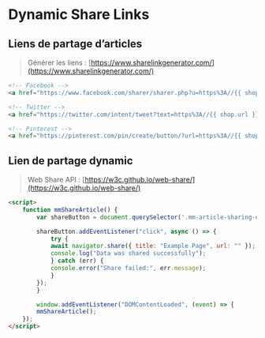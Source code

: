 # Dynamic Share Links


## Liens de partage d’articles 
> Générer les liens : [https://www.sharelinkgenerator.com/](https://www.sharelinkgenerator.com/)

```html showLineNumbers
<!-- Facebook -->
<a href="https://www.facebook.com/sharer/sharer.php?u=https%3A//{{ shop.url }}/{{ article.url }}" target="blank">

<!-- Twitter -->
<a href="https://twitter.com/intent/tweet?text=https%3A//{{ shop.url }}/{{ article.url }}" target="blank">

<!-- Pinterest -->
<a href="https://pinterest.com/pin/create/button/?url=https%3A//{{ shop.url }}/{{ article.url }}&media={{ article.image | img_url: "600x" }}&description=" target="blank">
```

## Lien de partage dynamic 
> Web Share API : [https://w3c.github.io/web-share/](https://w3c.github.io/web-share/)

```html showLineNumbers
<script>
	function mmShareArticle() {
		var shareButton = document.querySelector('.mm-article-sharing-elem-js');

		shareButton.addEventListener("click", async () => {
			try {
			await navigator.share({ title: "Example Page", url: "" });
			console.log("Data was shared successfully");
			} catch (err) {
			console.error("Share failed:", err.message);
			}
		});
		}

		window.addEventListener("DOMContentLoaded", (event) => {
		mmShareArticle();
	});
</script>
```